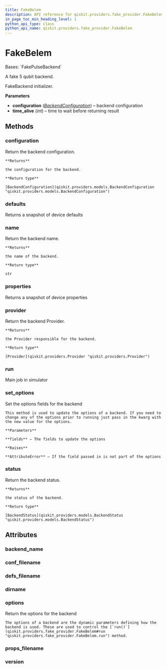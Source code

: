 ```yaml
---
title: FakeBelem
description: API reference for qiskit.providers.fake_provider.FakeBelem
in_page_toc_min_heading_level: 1
python_api_type: class
python_api_name: qiskit.providers.fake_provider.FakeBelem
---
```


# FakeBelem

<Class id="qiskit.providers.fake_provider.FakeBelem" isDedicatedPage={true} github="https://github.com/qiskit/qiskit/tree/stable/0.24/qiskit/providers/fake_provider/backends/belem/fake_belem.py" signature="FakeBelem">
  Bases: `FakePulseBackend`

  A fake 5 qubit backend.

  FakeBackend initializer.

  **Parameters**

  *   **configuration** ([*BackendConfiguration*](qiskit.providers.models.BackendConfiguration "qiskit.providers.models.BackendConfiguration")) – backend configuration
  *   **time\_alive** (*int*) – time to wait before returning result

  ## Methods

  <span id="qiskit-providers-fake-provider-fakebelem-configuration" />

  ### configuration

  <Function id="qiskit.providers.fake_provider.FakeBelem.configuration" name="configuration" signature="FakeBelem.configuration()">
    Return the backend configuration.

    **Returns**

    the configuration for the backend.

    **Return type**

    [BackendConfiguration](qiskit.providers.models.BackendConfiguration "qiskit.providers.models.BackendConfiguration")
  </Function>

  <span id="qiskit-providers-fake-provider-fakebelem-defaults" />

  ### defaults

  <Function id="qiskit.providers.fake_provider.FakeBelem.defaults" name="defaults" signature="FakeBelem.defaults()">
    Returns a snapshot of device defaults
  </Function>

  <span id="qiskit-providers-fake-provider-fakebelem-name" />

  ### name

  <Function id="qiskit.providers.fake_provider.FakeBelem.name" name="name" signature="FakeBelem.name()">
    Return the backend name.

    **Returns**

    the name of the backend.

    **Return type**

    str
  </Function>

  <span id="qiskit-providers-fake-provider-fakebelem-properties" />

  ### properties

  <Function id="qiskit.providers.fake_provider.FakeBelem.properties" name="properties" signature="FakeBelem.properties()">
    Returns a snapshot of device properties
  </Function>

  <span id="qiskit-providers-fake-provider-fakebelem-provider" />

  ### provider

  <Function id="qiskit.providers.fake_provider.FakeBelem.provider" name="provider" signature="FakeBelem.provider()">
    Return the backend Provider.

    **Returns**

    the Provider responsible for the backend.

    **Return type**

    [Provider](qiskit.providers.Provider "qiskit.providers.Provider")
  </Function>

  <span id="qiskit-providers-fake-provider-fakebelem-run" />

  ### run

  <Function id="qiskit.providers.fake_provider.FakeBelem.run" name="run" signature="FakeBelem.run(run_input, **kwargs)">
    Main job in simulator
  </Function>

  <span id="qiskit-providers-fake-provider-fakebelem-set-options" />

  ### set\_options

  <Function id="qiskit.providers.fake_provider.FakeBelem.set_options" name="set_options" signature="FakeBelem.set_options(**fields)">
    Set the options fields for the backend

    This method is used to update the options of a backend. If you need to change any of the options prior to running just pass in the kwarg with the new value for the options.

    **Parameters**

    **fields** – The fields to update the options

    **Raises**

    **AttributeError** – If the field passed in is not part of the options
  </Function>

  <span id="qiskit-providers-fake-provider-fakebelem-status" />

  ### status

  <Function id="qiskit.providers.fake_provider.FakeBelem.status" name="status" signature="FakeBelem.status()">
    Return the backend status.

    **Returns**

    the status of the backend.

    **Return type**

    [BackendStatus](qiskit.providers.models.BackendStatus "qiskit.providers.models.BackendStatus")
  </Function>

  ## Attributes

  ### backend\_name

  <Attribute id="qiskit.providers.fake_provider.FakeBelem.backend_name" name="backend_name" attributeValue="= 'fake_belem'" />

  ### conf\_filename

  <Attribute id="qiskit.providers.fake_provider.FakeBelem.conf_filename" name="conf_filename" attributeValue="= 'conf_belem.json'" />

  ### defs\_filename

  <Attribute id="qiskit.providers.fake_provider.FakeBelem.defs_filename" name="defs_filename" attributeValue="= 'defs_belem.json'" />

  ### dirname

  <Attribute id="qiskit.providers.fake_provider.FakeBelem.dirname" name="dirname" attributeValue="= '/home/computertreker/git/qiskit/qiskit/.tox/docs/lib/python3.8/site-packages/qiskit/providers/fake_provider/backends/belem'" />

  ### options

  <Attribute id="qiskit.providers.fake_provider.FakeBelem.options" name="options">
    Return the options for the backend

    The options of a backend are the dynamic parameters defining how the backend is used. These are used to control the [`run()`](qiskit.providers.fake_provider.FakeBelem#run "qiskit.providers.fake_provider.FakeBelem.run") method.
  </Attribute>

  ### props\_filename

  <Attribute id="qiskit.providers.fake_provider.FakeBelem.props_filename" name="props_filename" attributeValue="= 'props_belem.json'" />

  ### version

  <Attribute id="qiskit.providers.fake_provider.FakeBelem.version" name="version" attributeValue="= 1" />
</Class>

